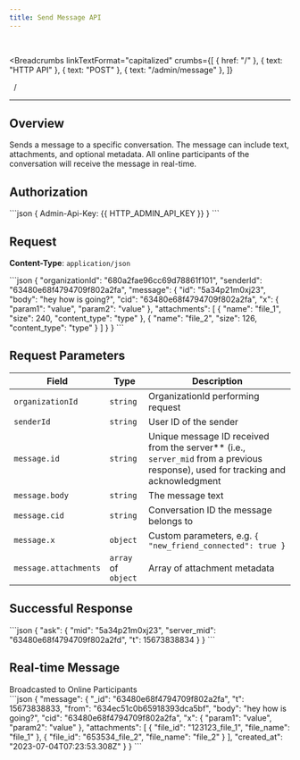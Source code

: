 ```yaml
---
title: Send Message API
---
```


<br />



<Breadcrumbs
  linkTextFormat="capitalized"
  crumbs={[
    { href: "/" },
    { text: "HTTP API" },
    { text: "POST" },
    { text: "/admin/message" },
  ]}
>
  <Icon slot="index" name="seti:powershell" />
  <span slot="separator">&nbsp;&nbsp;/&nbsp;</span>
</Breadcrumbs>

---


## Overview

> <Badge text="POST" variant="caution" size="large" />
> <Badge text="/admin/message" size="large" />

Sends a message to a specific conversation. The message can include text, attachments, and optional metadata. All online participants of the conversation will receive the message in real-time.

## Authorization

<Tabs>
  <TabItem label="Header">
    ```json 
    { Admin-Api-Key: {{ HTTP_ADMIN_API_KEY }} }
    ```
  </TabItem>
</Tabs>

## Request

**Content-Type**: `application/json`

<Tabs>
  <TabItem label="Request">
```json
{
  "organizationId": "680a2fae96cc69d78861f101",
  "senderId": "63480e68f4794709f802a2fa",
  "message": {
    "id": "5а34p21m0xj23",
    "body": "hey how is going?",
    "cid": "63480e68f4794709f802a2fa",
    "x": {
      "param1": "value",
      "param2": "value"
    },
    "attachments": [
      { "name": "file_1", "size": 240, "content_type": "type" },
      { "name": "file_2", "size": 126, "content_type": "type" }
    ]
  }
}
```
  </TabItem>  
</Tabs>

## Request Parameters

| Field                 | Type                | Description                                                                                                                        |
| --------------------- | ------------------- | ---------------------------------------------------------------------------------------------------------------------------------- |
| `organizationId`      | `string`            | OrganizationId performing request                                                                                                  |
| `senderId`            | `string`            | User ID of the sender                                                                                                              |
| `message.id`          | `string`            | Unique message ID received from the server\*\* (i.e., `server_mid` from a previous response), used for tracking and acknowledgment |
| `message.body`        | `string`            | The message text                                                                                                                   |
| `message.cid`         | `string`            | Conversation ID the message belongs to                                                                                             |
| `message.x`           | `object`            | Custom parameters, e.g. `{ "new_friend_connected": true }`                                                                         |
| `message.attachments` | `array` of `object` | Array of attachment metadata                                                                                                       |

## Successful Response

<Tabs>
  <TabItem label="Response">
```json
{
  "ask": {
    "mid": "5а34p21m0xj23",
    "server_mid": "63480e68f4794709f802a2fd",
    "t": 15673838834
  }
}
```
  </TabItem>  
</Tabs>

## Real-time Message

<Aside type="tip" title="Additional information">
  Broadcasted to Online Participants
</Aside>

<Tabs>
  <TabItem label="Event">
```json
{
  "message": {
    "_id": "63480e68f4794709f802a2fa",
    "t": 15673838833,
    "from": "634ec51c0b65918393dca5bf",
    "body": "hey how is going?",
    "cid": "63480e68f4794709f802a2fa",
    "x": {
      "param1": "value",
      "param2": "value"
    },
    "attachments": [
      { "file_id": "123123_file_1", "file_name": "file_1" },
      { "file_id": "653534_file_2", "file_name": "file_2" }
    ],
    "created_at": "2023-07-04T07:23:53.308Z"
  }
}
```
  </TabItem>  
</Tabs>

<script
  src="https://giscus.app/client.js"
  data-repo="SAMA-Communications/sama-server"
  data-repo-id="R_kgDOIBiYjA"
  data-category-id="DIC_kwDOIBiYjM4CuYYL"
  data-mapping="pathname"
  data-strict="0"
  data-reactions-enabled="1"
  data-emit-metadata="0"
  data-input-position="top"
  data-theme="transparent_dark"
  data-lang="en"
  data-loading="lazy"
  crossorigin="anonymous"
  async
></script>
